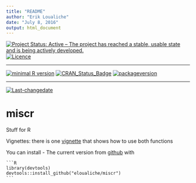 ```yaml
---
title: "README"
author: "Erik Loualiche"
date: "July 8, 2016"
output: html_document
---
```

[![Project Status: Active – The project has reached a stable, usable state and is being actively developed.](http://www.repostatus.org/badges/latest/active.svg)](http://www.repostatus.org/#active)
[![Licence](https://img.shields.io/github/license/mashape/apistatus.svg)](http://choosealicense.com/licenses/mit/)
 
---
 
[![minimal R version](https://img.shields.io/badge/R%3E%3D-3.2.0-6666ff.svg)](https://cran.r-project.org/)
[![CRAN_Status_Badge](http://www.r-pkg.org/badges/version/miscr)](https://cran.r-project.org/package=miscr)
[![packageversion](https://img.shields.io/badge/Package%20version-0.1-orange.svg?style=flat-square)](commits/master)
 
---
 
[![Last-changedate](https://img.shields.io/badge/last%20change-`r gsub('-', '--', Sys.Date())`-yellowgreen.svg)](/commits/master)

miscr
======

Stuff for R

Vignettes: there is one [vignette](./vignettes/examples.Rmd) that shows how to use both functions

You can install 
-  The current version from [github](https://github.mit.edu/eloualiche/miscr) with

	```R
	library(devtools)
	devtools::install_github("eloualiche/miscr")
	```



